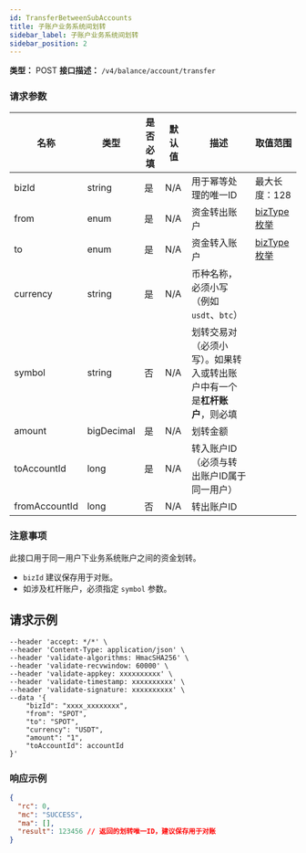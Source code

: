 ```yaml
---
id: TransferBetweenSubAccounts
title: 子账户业务系统间划转
sidebar_label: 子账户业务系统间划转
sidebar_position: 2
---
```


**类型：** POST
**接口描述：** `/v4/balance/account/transfer`

### 请求参数

| 名称 | 类型 | 是否必填 | 默认值 | 描述 | 取值范围 |
| --- | --- | --- | --- | --- | --- |
| bizId | string | 是 | N/A | 用于幂等处理的唯一ID | 最大长度：128 |
| from | enum | 是 | N/A | 资金转出账户 | [bizType 枚举](#bizType) |
| to | enum | 是 | N/A | 资金转入账户 | [bizType 枚举](#bizType) |
| currency | string | 是 | N/A | 币种名称，必须小写（例如 `usdt`、`btc`） |  |
| symbol | string | 否 | N/A | 划转交易对（必须小写）。如果转入或转出账户中有一个是**杠杆账户**，则必填 |  |
| amount | bigDecimal | 是 | N/A | 划转金额 |  |
| toAccountId | long | 是 | N/A | 转入账户ID（必须与转出账户ID属于同一用户） |  |
| fromAccountId | long | 否 | N/A | 转出账户ID |  |

### 注意事项

此接口用于同一用户下业务系统账户之间的资金划转。

- `bizId` 建议保存用于对账。
- 如涉及杠杆账户，必须指定 `symbol` 参数。

## 请求示例

```curl --location --request POST 'https://sapi.xt.com/v4/balance/account/transfer' \
--header 'accept: */*' \
--header 'Content-Type: application/json' \
--header 'validate-algorithms: HmacSHA256' \
--header 'validate-recvwindow: 60000' \
--header 'validate-appkey: xxxxxxxxxx' \
--header 'validate-timestamp: xxxxxxxxxx' \
--header 'validate-signature: xxxxxxxxxx' \
--data '{
    "bizId": "xxxx_xxxxxxxx",
    "from": "SPOT",
    "to": "SPOT",
    "currency": "USDT",
    "amount": "1",
    "toAccountId": accountId
}'
```


### 响应示例

```json title="响应"
{
  "rc": 0,
  "mc": "SUCCESS",
  "ma": [],
  "result": 123456 // 返回的划转唯一ID，建议保存用于对账
}
```
